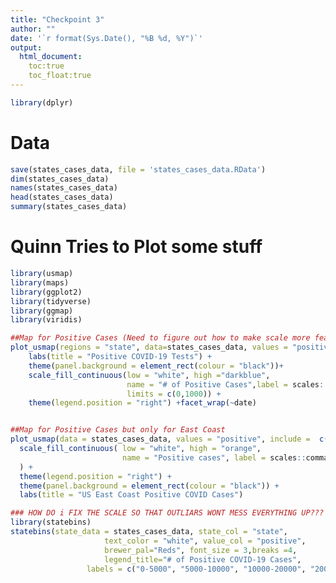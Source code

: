 ```yaml
---
title: "Checkpoint 3"
author: ""
date: '`r format(Sys.Date(), "%B %d, %Y")`'
output:
  html_document:
    toc:true
    toc_float:true
---
```

```r
library(dplyr)
```


# Data
```r
save(states_cases_data, file = 'states_cases_data.RData')
dim(states_cases_data)
names(states_cases_data)
head(states_cases_data)
summary(states_cases_data)

```

# Quinn Tries to Plot some stuff
```r
library(usmap)
library(maps)
library(ggplot2)
library(tidyverse)
library(ggmap)
library(viridis)

##Map for Positive Cases (Need to figure out how to make scale more feasible)
plot_usmap(regions = "state", data=states_cases_data, values = "positive")+
    labs(title = "Positive COVID-19 Tests") + 
    theme(panel.background = element_rect(colour = "black"))+
    scale_fill_continuous(low = "white", high ="darkblue", 
                          name = "# of Positive Cases",label = scales::comma,
                          limits = c(0,1000)) + 
    theme(legend.position = "right") +facet_wrap(~date)


##Map for Positive Cases but only for East Coast 
plot_usmap(data = states_cases_data, values = "positive", include =  c(.south_atlantic, .mid_atlantic, .new_england ), color = "orange", labels=TRUE) + 
  scale_fill_continuous( low = "white", high = "orange", 
                         name = "Positive cases", label = scales::comma
  ) + 
  theme(legend.position = "right") + 
  theme(panel.background = element_rect(colour = "black")) + 
  labs(title = "US East Coast Positive COVID Cases")

```

```r
### HOW DO i FIX THE SCALE SO THAT OUTLIARS WONT MESS EVERYTHING UP???
library(statebins)
statebins(state_data = states_cases_data, state_col = "state",
                     text_color = "white", value_col = "positive",
                     brewer_pal="Reds", font_size = 3,breaks =4,
                     legend_title="# of Positive COVID-19 Cases",
                 labels = c("0-5000", "5000-10000", "10000-20000", "20000-35000"))
```



